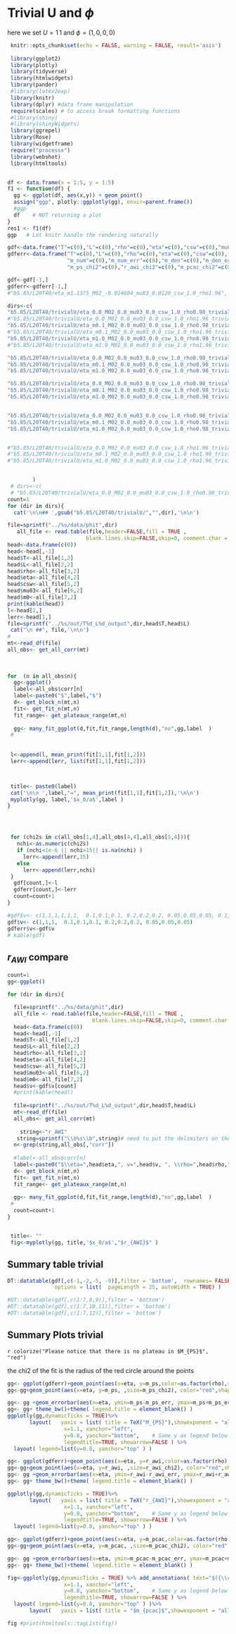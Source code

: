 # Trivial U and $\phi$ {#trivialU_phi}

here we set $U=1\!\!1$ and $\phi=(1,0,0,0)$


```r
 knitr::opts_chunk$set(echo = FALSE, warning = FALSE, result='asis')
 
 library(ggplot2)
 library(plotly)
 library(tidyverse)
 library(htmlwidgets)
 library(pander)
 #library(latex2exp)
 library(knitr)
 library(dplyr) #data frame manipulation
 require(scales) # to access break formatting functions
 #library(shiny)
 #library(shinyWidgets)
 library(ggrepel)
 library(Rose)
 library(widgetframe)
 require("processx")
 library(webshot)
 library(htmltools)


df <- data.frame(x = 1:5, y = 1:5)    
f1 <- function(df) {
  gg <- ggplot(df, aes(x,y)) + geom_point()
  assign("ggp", plotly::ggplotly(gg), envir=parent.frame())
  #ggp
  df    # NOT returning a plot
}
res1 <- f1(df)
ggp   # Let knitr handle the rendering naturally
```




```r
gdf<-data.frame("T"=c(0),"L"=c(0),"rho"=c(0),"eta"=c(0),"csw"=c(0),"mu03"=c(0),"m0"=c(0),"m_ps"=c(0),"m_Ds3"=c(0),"m_S0"=c(0),"r_awi"=c(0),"m_pcac"=c(0))
gdferr<-data.frame("T"=c(0),"L"=c(0),"rho"=c(0),"eta"=c(0),"csw"=c(0),"mu03"=c(0),"m0"=c(0),"m_ps"=c(0),"m_ps_err"=c(0),"m_Ds3"=c(0),"m_Ds3_err"=c(0),"m_S0"=c(0),"m_S0_err"=c(0),"r_awi"=c(0),"r_awi_err"=c(0),"m_pcac"=c(0),"m_pcac_err"=c(0),
                   "m_num"=c(0),"m_num_err"=c(0),"m_den"=c(0),"m_den_err"=c(0),
                   "m_ps_chi2"=c(0),"r_awi_chi2"=c(0),"m_pcac_chi2"=c(0) )

gdf<-gdf[-1,]
gdferr<-gdferr[-1,]
#"b5.85/L20T40/eta_m1.1375_M02_-0.024604_mu03_0.0120_csw_1.0_rho1.96",

dirs<-c(
"b5.85/L20T40/trivialU/eta_0.0_M02_0.0_mu03_0.0_csw_1.0_rho0.98_trivialU_trivialphi",
#"b5.85/L20T40/trivialU/eta_0.0_M02_0.0_mu03_0.0_csw_1.0_rho1.96_trivialU_trivialphi",
"b5.85/L20T40/trivialU/eta_m0.1_M02_0.0_mu03_0.0_csw_1.0_rho0.98_trivialU_trivialphi",
#"b5.85/L20T40/trivialU/eta_m0.1_M02_0.0_mu03_0.0_csw_1.0_rho1.96_trivialU_trivialphi",
"b5.85/L20T40/trivialU/eta_m1.0_M02_0.0_mu03_0.0_csw_1.0_rho0.98_trivialU_trivialphi",
#"b5.85/L20T40/trivialU/eta_m1.0_M02_0.0_mu03_0.0_csw_1.0_rho1.96_trivialU_trivialphi",

"b5.85/L20T40/trivialU/eta_0.0_M02_0.0_mu03_0.0_csw_1.0_rho0.98_trivialU_trivialphi0.1",
"b5.85/L20T40/trivialU/eta_m0.1_M02_0.0_mu03_0.0_csw_1.0_rho0.98_trivialU_trivialphi0.1",
"b5.85/L20T40/trivialU/eta_m1.0_M02_0.0_mu03_0.0_csw_1.0_rho0.98_trivialU_trivialphi0.1",

"b5.85/L20T40/trivialU/eta_0.0_M02_0.0_mu03_0.0_csw_1.0_rho0.98_trivialU_trivialphi0.2",
"b5.85/L20T40/trivialU/eta_m0.1_M02_0.0_mu03_0.0_csw_1.0_rho0.98_trivialU_trivialphi0.2",
"b5.85/L20T40/trivialU/eta_m1.0_M02_0.0_mu03_0.0_csw_1.0_rho0.98_trivialU_trivialphi0.2",


"b5.85/L20T40/trivialU/eta_0.0_M02_0.0_mu03_0.0_csw_1.0_rho0.98_trivialU_trivialphi0.05",
"b5.85/L20T40/trivialU/eta_m0.1_M02_0.0_mu03_0.0_csw_1.0_rho0.98_trivialU_trivialphi0.05",
"b5.85/L20T40/trivialU/eta_m1.0_M02_0.0_mu03_0.0_csw_1.0_rho0.98_trivialU_trivialphi0.05"


#"b5.85/L20T40/trivialU/eta_0.0_M02_0.0_mu03_0.0_csw_1.0_rho1.96_trivialU_trivialphi0.1",
#"b5.85/L20T40/trivialU/eta_m0.1_M02_0.0_mu03_0.0_csw_1.0_rho1.96_trivialU_trivialphi0.1",
#"b5.85/L20T40/trivialU/eta_m1.0_M02_0.0_mu03_0.0_csw_1.0_rho1.96_trivialU_trivialphi0.1"


        )
 # dirs<-c(
 # "b5.85/L20T40/trivialU/eta_0.0_M02_0.0_mu03_0.0_csw_1.0_rho0.98_trivialU_trivialphi")
count=1
for (dir in dirs){
  cat('\n\n## ',gsub("b5.85/L20T40/trivialU/","",dir),'\n\n')

file=sprintf("../%s/data/phit",dir)
   all_file <- read.table(file,header=FALSE,fill = TRUE ,
                         blank.lines.skip=FALSE,skip=0, comment.char = "")
head<-data.frame(c(0))
head<-head[,-1]
head$T<-all_file[1,2]
head$L<-all_file[2,2]
head$rho<-all_file[3,2]
head$eta<-all_file[4,2]
head$csw<-all_file[5,2]
head$mu03<-all_file[6,2]
head$m0<-all_file[7,2]
print(kable(head))
l<-head[1,]
lerr<-head[1,]
file=sprintf("../%s/out/T%d_L%d_output",dir,head$T,head$L)
 cat("\n ##", file,'\n\n')
# 
mt<-read_df(file)
all_obs<- get_all_corr(mt)
 
 
 
for  (n in all_obs$n){
  gg<-ggplot()
  label<-all_obs$corr[n]
  label<-paste0("$",label,"$")
  d<- get_block_n(mt,n)
  fit<- get_fit_n(mt,n)
  fit_range<- get_plateaux_range(mt,n)
  
  gg<- many_fit_ggplot(d,fit,fit_range,length(d),"no",gg,label  )
 # 
  
 
 l<-append(l, mean_print(fit[1,1],fit[1,2]))
 lerr<-append(lerr, list(fit[1,1],fit[1,2]))



 title<- paste0(label)
 cat('\n\n ',label,"=", mean_print(fit[1,1],fit[1,2]),'\n\n')
 myplotly(gg, label,'$x_0/a$',label )
}




 for (chi2s in c(all_obs[1,4],all_obs[4,4],all_obs[5,4])){
   nchi<-as.numeric(chi2s)
   if (nchi<1e-6 || nchi>15|| is.na(nchi) )
     lerr<-append(lerr,15)
   else
     lerr<-append(lerr,nchi)
 }
  gdf[count,]<-l
  gdferr[count,]<-lerr
  count=count+1
}

#gdf$v<- c(1,1,1,1,1,1,  0.1,0.1,0.1, 0.2,0.2,0.2, 0.05,0.05,0.05, 0.1,0.1,0.1)
gdf$v<- c(1,1,1,  0.1,0.1,0.1, 0.2,0.2,0.2, 0.05,0.05,0.05)
gdferr$v<-gdf$v
# kable(gdf)

```


## $r_{AWI}$ compare


```r
count=1
gg<-ggplot()

for (dir in dirs){

  file=sprintf("../%s/data/phit",dir)
  all_file <- read.table(file,header=FALSE,fill = TRUE ,
                           blank.lines.skip=FALSE,skip=0, comment.char = "")
  head<-data.frame(c(0))
  head<-head[,-1]
  head$T<-all_file[1,2]
  head$L<-all_file[2,2]
  head$rho<-all_file[3,2]
  head$eta<-all_file[4,2]
  head$csw<-all_file[5,2]
  head$mu03<-all_file[6,2]
  head$m0<-all_file[7,2]
  head$v<-gdf$v[count]
  #print(kable(head))
  
  file=sprintf("../%s/out/T%d_L%d_output",dir,head$T,head$L)
  mt<-read_df(file)
  all_obs<- get_all_corr(mt)
 
    string<-"r_AWI"
   string=sprintf("\\b%s\\b",string)# need to put the delimiters on the word to grep  
  n<-grep(string,all_obs[,"corr"])
 
  #label<-all_obs$corr[n]
  label<-paste0("$\\eta=",head$eta,", v=",head$v, ", \\rho=",head$rho,"$")
  d<- get_block_n(mt,n)
  fit<- get_fit_n(mt,n)
  fit_range<- get_plateaux_range(mt,n)
  
  gg<- many_fit_ggplot(d,fit,fit_range,length(d),"no",gg,label  )
 # 
  count=count+1
}


 title<- ""
 fig<-myplotly(gg, title,'$x_0/a$',"$r_{AWI}$" )
```

## Summary table trivial

```r

DT::datatable(gdf[,c(-1,-2,-5, -9)],filter = 'bottom',  rownames= FALSE,
               options = list(  pageLength = 25, autoWidth = TRUE) )

#DT::datatable(gdf[,c(1:7,8,9)],filter = 'bottom')
#DT::datatable(gdf[,c(1:7,10,11)],filter = 'bottom')
#DT::datatable(gdf[,c(1:7,12)],filter = 'bottom')
```

## Summary Plots trivial


`r colorize("Please notice that there is no plateau in $M_{PS}$", "red")`

the chi2 of the fit is the radius of the red circle around the points

```r
gg<- ggplot(gdferr)+geom_point(aes(x=eta, y=m_ps,color=as.factor(rho),shape=as.factor(v)  ),size=3 )
gg<-gg+geom_point(aes(x=eta, y=m_ps, ,size=m_ps_chi2), color="red",shape=1 )

gg<- gg +geom_errorbar(aes(x=eta, ymin=m_ps-m_ps_err, ymax=m_ps+m_ps_err, color=as.factor(rho),shape=as.factor(v)  ),width=0.01)
gg<- gg+ theme_bw()+theme( legend.title = element_blank() )
ggplotly(gg,dynamicTicks = TRUE)%>%
       layout(   yaxis = list( title = TeX("M_{PS}"),showexponent = "all", exponentformat = "e")  ,xaxis = list(title = TeX("\\eta") ) ) %>% add_annotations( text="$({\\color{red}\\rho}, v)$", xref="paper", yref="paper",
                  x=1.1, xanchor="left",
                  y=0.8, yanchor="bottom",    # Same y as legend below
                  legendtitle=TRUE, showarrow=FALSE ) %>%
  layout( legend=list(y=0.8, yanchor="top" ) )
```

```r
gg<- ggplot(gdferr)+geom_point(aes(x=eta, y=r_awi,color=as.factor(rho),shape=as.factor(v) ),size=3 )
gg<-gg+geom_point(aes(x=eta, y=r_awi, ,size=r_awi_chi2), color="red",shape=1 )
gg<- gg +geom_errorbar(aes(x=eta, ymin=r_awi-r_awi_err, ymax=r_awi+r_awi_err, color=as.factor(rho),apha=as.factor(v),size=1./r_awi_chi2  ),width=0.01)
gg<- gg+ theme_bw()+theme( legend.title = element_blank() )

ggplotly(gg,dynamicTicks = TRUE)%>%
       layout(   yaxis = list( title = TeX("r_{AWI}"),showexponent = "all", exponentformat = "e")  ,xaxis = list(title = TeX("\\eta") ) ) %>% add_annotations( text="$({\\color{red}\\rho}, v)$", xref="paper", yref="paper",
                  x=1.1, xanchor="left",
                  y=0.8, yanchor="bottom",    # Same y as legend below
                  legendtitle=TRUE, showarrow=FALSE ) %>%
  layout( legend=list(y=0.8, yanchor="top" ) )
```

```r
gg<- ggplot(gdferr)+geom_point(aes(x=eta, y=m_pcac,color=as.factor(rho),shape=as.factor(v) ),size=3 )
gg<-gg+geom_point(aes(x=eta, y=m_pcac, ,size=m_pcac_chi2), color="red",shape=1 )

gg<- gg +geom_errorbar(aes(x=eta, ymin=m_pcac-m_pcac_err, ymax=m_pcac+m_pcac_err, color=as.factor(rho),shape=as.factor(v)  ),width=0.01)
gg<- gg+ theme_bw()+theme( legend.title = element_blank() )

fig<-ggplotly(gg,dynamicTicks = TRUE) %>% add_annotations( text="$({\\color{red}\\rho}, v)$", xref="paper", yref="paper",
                  x=1.1, xanchor="left",
                  y=0.8, yanchor="bottom",    # Same y as legend below
                  legendtitle=TRUE, showarrow=FALSE ) %>%
  layout( legend=list(y=0.8, yanchor="top" ) )%>%
       layout(   yaxis = list( title = "$m_{pcac}$",showexponent = "all", exponentformat = "e")  ,xaxis = list(title = TeX("\\eta") ) ) 

fig #print(htmltools::tagList(fig))

```